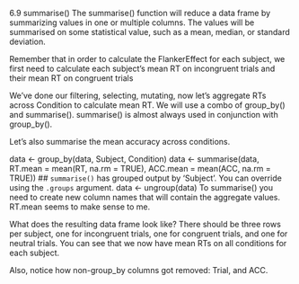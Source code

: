 6.9 summarise()
The summarise() function will reduce a data frame by summarizing values in one or multiple columns. The values will be summarised on some statistical value, such as a mean, median, or standard deviation.

Remember that in order to calculate the FlankerEffect for each subject, we first need to calculate each subject’s mean RT on incongruent trials and their mean RT on congruent trials

We’ve done our filtering, selecting, mutating, now let’s aggregate RTs across Condition to calculate mean RT. We will use a combo of group_by() and summarise(). summarise() is almost always used in conjunction with group_by().

Let’s also summarise the mean accuracy across conditions.

data <- group_by(data, Subject, Condition)
data <- summarise(data,
                  RT.mean = mean(RT, na.rm = TRUE),
                  ACC.mean = mean(ACC, na.rm = TRUE))
## `summarise()` has grouped output by 'Subject'. You can override using the `.groups` argument.
data <- ungroup(data)
To summarise() you need to create new column names that will contain the aggregate values. RT.mean seems to make sense to me.

What does the resulting data frame look like? There should be three rows per subject, one for incongruent trials, one for congruent trials, and one for neutral trials. You can see that we now have mean RTs on all conditions for each subject.

Also, notice how non-group_by columns got removed: Trial, and ACC.
